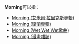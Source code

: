 '''Morning'''可以指：

*[[Morning_(艾米爾·拉里克斯專輯)|Morning (艾米爾·拉里克斯專輯)]]
*[[Morning_(衛蘭專輯)|Morning (衛蘭專輯)]]
*[[Morning_(Wet_Wet_Wet歌曲)|Morning (Wet Wet Wet歌曲)]]
*[[Morning_(漫畫雜誌)|Morning (漫畫雜誌)]]

{{消歧義|Cat=非中文名稱消歧義}}